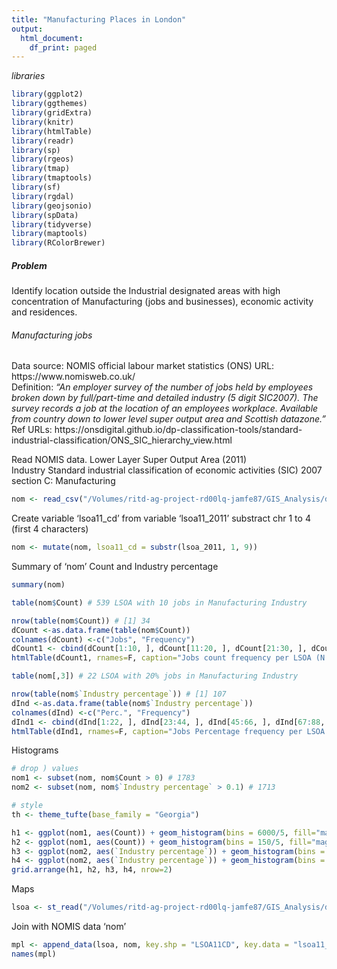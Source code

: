 ```yaml
---
title: "Manufacturing Places in London"
output:
  html_document:
    df_print: paged
---
```


*libraries*
```r
library(ggplot2)
library(ggthemes)
library(gridExtra)
library(knitr)
library(htmlTable)
library(readr)
library(sp)
library(rgeos)
library(tmap)
library(tmaptools)
library(sf)
library(rgdal)
library(geojsonio)
library(spData)
library(tidyverse)
library(maptools)
library(RColorBrewer)
```

##### Problem
Identify location outside the Industrial designated areas with high concentration of Manufacturing (jobs and businesses), economic activity and residences.

###### Manufacturing jobs
Data source: NOMIS official labour market statistics (ONS)
URL: https://www.nomisweb.co.uk/  
Definition: *"An employer survey of the number of jobs held by employees broken down by full/part-time and detailed industry (5 digit SIC2007). The survey records a job at the location of an employees workplace. Available from country down to lower level super output area and Scottish datazone."*  
Ref URLs: https://onsdigital.github.io/dp-classification-tools/standard-industrial-classification/ONS_SIC_hierarchy_view.html  

Read NOMIS data. Lower Layer Super Output Area (2011)  
Industry Standard industrial classification of economic activities (SIC) 2007 section C: Manufacturing
```r
nom <- read_csv("/Volumes/ritd-ag-project-rd00lq-jamfe87/GIS_Analysis/dataProcessed/nomis_4835.csv") # 4,835 obs.
```
Create variable 'lsoa11_cd' from variable 'lsoa11_2011' substract chr 1 to 4 (first 4 characters)
```r
nom <- mutate(nom, lsoa11_cd = substr(lsoa_2011, 1, 9))
```

Summary of 'nom' Count and Industry percentage
```r
summary(nom)
```

```r
table(nom$Count) # 539 LSOA with 10 jobs in Manufacturing Industry
```
```r
nrow(table(nom$Count)) # [1] 34
dCount <-as.data.frame(table(nom$Count))
colnames(dCount) <-c("Jobs", "Frequency")
dCount1 <- cbind(dCount[1:10, ], dCount[11:20, ], dCount[21:30, ], dCount[31:40, ])
htmlTable(dCount1, rnames=F, caption="Jobs count frequency per LSOA (N = 4,835)", col.columns = c("none", "#F7F7F7"), css.cell="padding-left:1em; padding-right:1em;")
```


```r
table(nom[,3]) # 22 LSOA with 20% jobs in Manufacturing Industry
```

```r
nrow(table(nom$`Industry percentage`)) # [1] 107
dInd <-as.data.frame(table(nom$`Industry percentage`))
colnames(dInd) <-c("Perc.", "Frequency")
dInd1 <- cbind(dInd[1:22, ], dInd[23:44, ], dInd[45:66, ], dInd[67:88, ], dInd[89:110, ])
htmlTable(dInd1, rnames=F, caption="Jobs Percentage frequency per LSOA (N = 4,835)", col.columns = c("none", "#F7F7F7"), css.cell="padding-left:1em; padding-right:1em;")
```

Histograms
```r
# drop ) values
nom1 <- subset(nom, nom$Count > 0) # 1783
nom2 <- subset(nom, nom$`Industry percentage` > 0.1) # 1713

# style
th <- theme_tufte(base_family = "Georgia")

h1 <- ggplot(nom1, aes(Count)) + geom_histogram(bins = 6000/5, fill="magenta") + th + ylab("LSOAs") + xlab("Jobs")
h2 <- ggplot(nom1, aes(Count)) + geom_histogram(bins = 150/5, fill="magenta") + th + xlim(c(0, 150)) + ylab("LSOAs") + xlab("Jobs")
h3 <- ggplot(nom2, aes(`Industry percentage`)) + geom_histogram(bins = 100, fill="magenta") + th + ylab("LSOAs") + xlab("Ind. Percentage")
h4 <- ggplot(nom2, aes(`Industry percentage`)) + geom_histogram(bins = 200, fill="magenta") + th + xlim(c(0, 35)) + ylab("LSOAs") + xlab("Ind. Percentage")
grid.arrange(h1, h2, h3, h4, nrow=2)
```

Maps
```r
lsoa <- st_read("/Volumes/ritd-ag-project-rd00lq-jamfe87/GIS_Analysis/dataRaw/statistical-gis-boundaries-london/ESRI/LSOA_2011_London_gen_MHW.shp")
```

Join with NOMIS data 'nom'
```r
mpl <- append_data(lsoa, nom, key.shp = "LSOA11CD", key.data = "lsoa11_cd", ignore.duplicates = TRUE, ignore.na = TRUE)
names(mpl)
```

